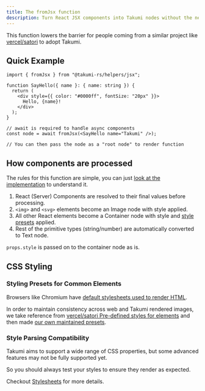 ```yaml
---
title: The fromJsx function
description: Turn React JSX components into Takumi nodes without the need to rewrite the entire component.
---
```


This function lowers the barrier for people coming from a similar project like [vercel/satori](https://github.com/vercel/satori) to adopt Takumi.

## Quick Example

```tsx
import { fromJsx } from "@takumi-rs/helpers/jsx";

function SayHello({ name }: { name: string }) {
  return (
    <div style={{ color: "#0000ff", fontSize: "20px" }}>
      Hello, {name}!
    </div>
  );
}

// await is required to handle async components
const node = await fromJsx(<SayHello name="Takumi" />);

// You can then pass the node as a "root node" to render function
```

## How components are processed

The rules for this function are simple, you can just [look at the implementation](https://github.com/kane50613/takumi/blob/master/takumi-helpers/src/jsx/jsx.ts) to understand it.

1. React (Server) Components are resolved to their final values before processing.
2. `<img>` and `<svg>` elements become an Image node with style applied.
3. All other React elements become a Container node with style and [style presets](#styling-presets-for-common-elements) applied.
4. Rest of the primitive types (string/number) are automatically converted to Text node.

`props.style` is passed on to the container node as is.

## CSS Styling

### Styling Presets for Common Elements

Browsers like Chromium have [default stylesheets used to render HTML](https://chromium.googlesource.com/chromium/blink/+/master/Source/core/css/html.css). 

In order to maintain consistency across web and Takumi rendered images, we take reference from [vercel/satori Pre-defined styles for elements](https://github.com/vercel/satori/blob/main/src/handler/presets.ts) and then made [our own maintained presets](https://github.com/kane50613/takumi/blob/master/takumi-helpers/src/jsx/style-presets.ts).

### Style Parsing Compatibility

Takumi aims to support a wide range of CSS properties, but some advanced features may not be fully supported yet.

So you should always test your styles to ensure they render as expected.

Checkout [Stylesheets](/docs/deep-dives/stylesheets) for more details.
